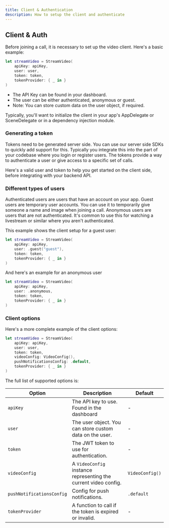 ```yaml
---
title: Client & Authentication
description: How to setup the client and authenticate
---
```



## Client & Auth

Before joining a call, it is necessary to set up the video client. Here's a basic example:

```swift
let streamVideo = StreamVideo(
    apiKey: apiKey,
    user: user,
    token: token,
    tokenProvider: { _ in }
)
```

- The API Key can be found in your dashboard.
- The user can be either authenticated, anonymous or guest.
- Note: You can store custom data on the user object, if required.

Typically, you'll want to initialize the client in your app's AppDelegate or SceneDelegate or in a dependency injection module.

### Generating a token

Tokens need to be generated server side. You can use our server side SDKs to quickly add support for this. Typically you integrate this into the part of your codebase where you login or register users. The tokens provide a way to authenticate a user or give access to a specific set of calls.

Here's a valid user and token to help you get started on the client side, before integrating with your backend API.

<TokenSnippet sampleApp='client-auth-token-generation' displayStyle='credentials'/>

### Different types of users

Authenticated users are users that have an account on your app.
Guest users are temporary user accounts. You can use it to temporarily give someone a name and image when joining a call.
Anonymous users are users that are not authenticated. It's common to use this for watching a livestream or similar where you aren't authenticated.

This example shows the client setup for a guest user:

```swift
let streamVideo = StreamVideo(
    apiKey: apiKey,
    user: .guest("guest"),
    token: token,
    tokenProvider: { _ in }
)
```

And here's an example for an anonymous user

```swift
let streamVideo = StreamVideo(
    apiKey: apiKey,
    user: .anonymous,
    token: token,
    tokenProvider: { _ in }
)
```

### Client options

Here's a more complete example of the client options:

```swift
let streamVideo = StreamVideo(
    apiKey: apiKey,
    user: user,
    token: token,
    videoConfig: VideoConfig(),
    pushNotificationsConfig: .default,
    tokenProvider: { _ in }
)
```

The full list of supported options is:

| Option | Description | Default |
| ------ | ----------- | ------- |
| `apiKey` | The API key to use. Found in the dashboard | - |
| `user` | The user object. You can store custom data on the user. | - |
| `token` | The JWT token to use for authentication. | - |
| `videoConfig` | A `VideoConfig` instance representing the current video config. | `VideoConfig()` |
| `pushNotificationsConfig` | Config for push notifications. | `.default` |
| `tokenProvider` | A function to call if the token is expired or invalid. | - |